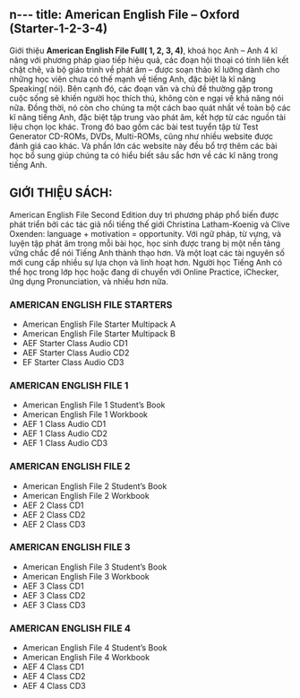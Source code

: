 n---
title: American English File – Oxford (Starter-1-2-3-4)
---

Giới thiệu **American English File Full( 1, 2, 3, 4)**, khoá học Anh – Anh 4 kĩ năng với phương pháp giao tiếp hiệu quả, các đoạn hội thoại có tính liên kết chặt chẽ, và bộ giáo trình về phát âm – được soạn thảo kĩ lưỡng dành cho những học viên chưa có thế mạnh về tiếng Anh, đặc biệt là kĩ năng Speaking( nói). Bên cạnh đó, các đoạn văn và chủ đề thường gặp trong cuộc sống sẽ khiến người học thích thú, không còn e ngại về khả năng nói nữa. Đồng thời, nó còn cho chúng ta một cách bao quát nhất về toàn bộ các kĩ năng tiếng Anh, đặc biệt tập trung vào phát âm, kết hợp từ các nguồn tài liệu chọn lọc khác. Trong đó bao gồm các bài test tuyển tập từ Test Generator CD-ROMs, DVDs, Multi-ROMs, cũng như nhiều website được đánh giá cao khác. Và phần lớn các website này đều bổ trợ thêm các bài học bổ sung giúp chúng ta có hiểu biết sâu sắc hơn về các kĩ năng trong tiếng Anh.

## GIỚI THIỆU SÁCH:
American English File Second Edition duy trì phương pháp phổ biến được phát triển bởi các tác giả nổi tiếng thế giới Christina Latham-Koenig và Clive Oxenden: language + motivation = opportunity. Với ngữ pháp, từ vựng, và luyện tập phát âm trong mỗi bài học, học sinh được trang bị một nền tảng vững chắc để nói Tiếng Anh thành thạo hơn. Và một loạt các tài nguyên số mới cung cấp nhiều sự lựa chọn và linh hoạt hơn. Người học Tiếng Anh có thể học trong lớp học hoặc đang di chuyển với Online Practice, iChecker, ứng dụng Pronunciation, và nhiều hơn nữa.

### AMERICAN ENGLISH FILE STARTERS
- American English File Starter Multipack A
- American English File Starter Multipack B
- AEF Starter Class Audio CD1
- AEF Starter Class Audio CD2
- EF Starter Class Audio CD3

### AMERICAN ENGLISH FILE 1
- American English File 1 Student’s Book
- American English File 1 Workbook
- AEF 1 Class Audio CD1
- AEF 1 Class Audio CD2
- AEF 1 Class Audio CD3

### AMERICAN ENGLISH FILE 2
- American English File 2 Student’s Book
- American English File 2 Workbook
- AEF 2 Class CD1
- AEF 2 Class CD2
- AEF 2 Class CD3

### AMERICAN ENGLISH FILE 3
- American English File 3 Student’s Book
- American English File 3 Workbook
- AEF 3 Class CD1
- AEF 3 Class CD2
- AEF 3 Class CD3

### AMERICAN ENGLISH FILE 4
- American English File 4 Student’s Book
- American English File 4 Workbook
- AEF 4 Class CD1
- AEF 4 Class CD2
- AEF 4 Class CD3
